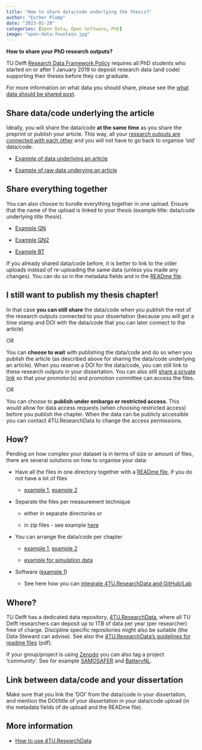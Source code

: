 ```yaml
---
title: "How to share data/code underlying the thesis?"
author: "Esther Plomp"
date: "2023-01-20"
categories: [Open Data, Open Software, PhD]
image: "open-data-fountain.jpg"
---
```


**How to share your PhD research outputs?**

TU Delft [Research Data Framework Policy](https://doi.org/10.5281/zenodo.2573159) requires all PhD students who started on or after 1 January 2019 to deposit research data (and code) supporting their theses before they can graduate.

For more information on what data you should share, please see the [what data should be shared post](https://estherplomp.github.io/TNW-OS-support/posts/data-sharing-what/).

## Share data/code underlying the article

Ideally, you will share the data/code **at the same time** as you share the preprint or publish your article. This way, all your [research outputs are connected with each other](https://the-turing-way.netlify.app/communication/citable/citable-linking.html) and you will not have to go back to organise 'old' data/code.

-   [Example of data underlying an article](https://doi.org/10.4121/13031837)

-   [Example of raw data underying an article](https://doi.org/10.4121/16539453)

## Share everything together

You can also choose to bundle everything together in one upload. Ensure that the name of the upload is linked to your thesis (example title: data/code underlying *title thesis*).

-   [Example QN](https://doi.org/10.4121/21725060.v2)

-   [Example QN2](https://doi.org/10.4121/20017610.v1)

-   [Example BT](https://doi.org/10.4121/fa103940-2b19-486f-8bb8-7028695c1da5.v1)

If you already shared data/code before, it is better to link to the older uploads instead of re-uploading the same data (unless you made any changes). You can do so in the metadata fields and in the [READme file](https://estherplomp.github.io/TNW-OS-support/posts/readme/).

## I still want to publish my thesis chapter!

In that case **you can still share** the data/code when you publish the rest of the research outputs connected to your dissertation (because you will get a time stamp and DOI with the data/code that you can later connect to the article)

OR

You can **choose to wait** with publishing the data/code and do so when you publish the article (as described above for sharing the data/code underlying an article). When you reserve a DOI for the data/code, you can still link to these research outputs in your dissertation. You can also still [share a private link](https://estherplomp.github.io/TNW-OS-support/posts/4TU-info/#sharing-a-private-link) so that your promotor(s) and promotion committee can access the files.

OR

You can choose to **publish under embargo or restricted access**. This would allow for data access requests (when choosing restricted access) before you publish the chapter. When the data can be publicly accessible you can contact 4TU.ResearchData to change the access permissions.

## How?

Pending on how complex your dataset is in terms of size or amount of files, there are several solutions on how to organise your data:

-   Have all the files in one directory together with a [READme file](https://estherplomp.github.io/TNW-OS-support/posts/readme/), if you do not have a lot of files

    -   [example 1](https://doi.org/10.4121/13395482.v1), [example 2](https://doi.org/10.4121/uuid:875f0bfd-c047-480c-8a3f-6322a33b3f9a)

-   Separate the files per measurement technique

    -   either in separate directories or

    -   in zip files - see example [here](https://doi.org/10.4121/13200464.v2)

-   You can arrange the data/code per chapter

    -   [example 1](https://doi.org/10.4121/uuid:81a65517-5b07-4753-9cbc-c566e6640488), [example 2](https://doi.org/10.4121/uuid:44a6b4eb-c4b6-4199-b023-39a97ab0eae8)

    -   [example for simulation data](https://doi.org/10.4121/18996992.v1)

-   Software ([example 1](https://doi.org/10.4121/13066028.v1))

    -   See here how you can [integrate 4TU.ResearchData and GitHub/Lab](https://estherplomp.github.io/TNW-OS-support/posts/Git-4TU-integration/)

## Where?

TU Delft has a dedicated data repository, [4TU.ResearchData](https://data.4tu.nl/info/en/), where all TU Delft researchers can deposit up to 1TB of data per year (per researcher) free of charge. Discipline specific repositories might also be suitable (the Data Steward can advise). See also the [4TU.ResearchData's guidelines for readme files](https://data.4tu.nl/s/documents/Guidelines_for_creating_a_README_file.pdf) (pdf).

If your group/project is using [Zenodo](https://zenodo.org/) you can also tag a project 'community'. See for example [SAMOSAFER](https://zenodo.org/communities/samosafer) and [BatteryNL](https://zenodo.org/communities/batterynl/).

## Link between data/code and your dissertation

Make sure that you link the 'DOI' from the data/code in your dissertation, and mention the DOI/title of your dissertation in your data/code upload (in the metadata fields of de upload and the READme file).

## More information

-   [How to use 4TU.ResearchData](https://estherplomp.github.io/TNW-OS-support/posts/4TU-info/)
